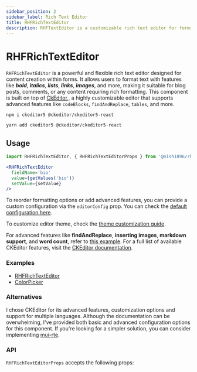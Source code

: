 ```yaml
---
sidebar_position: 2
sidebar_label: Rich Text Editor
title: RHFRichTextEditor
description: RHFTextEditor is a customizable rich text editor for forms, offering formatting options like bold, italic, and lists. Easily integrates with React Hook Form for seamless form handling and validation.
---
```



# RHFRichTextEditor

`RHFRichTextEditor` is a powerful and flexible rich text editor designed for 
content creation within forms. It allows users to format text with features 
like _**bold**_, _**italics**_, _**lists**_, _**links**_, _**images**_, 
and more, making it suitable for blog posts, comments, or any content 
requiring rich formatting. This component is built on top of [CkEditor](https://ckeditor.com/docs/ckeditor5/latest/index.html),, 
a highly customizable editor that supports advanced features like 
`codeBlocks`, `findAndReplace`, `tables`, and more.

```
npm i ckeditor5 @ckeditor/ckeditor5-react
```

```
yarn add ckeditor5 @ckeditor/ckeditor5-react
```

## Usage

```js
import RHFRichTextEditor, { RHFRichTextEditorProps } from '@nish1896/rhf-mui-components/misc/rich-text-editor';
```

```jsx
<RHFRichTextEditor
  fieldName='bio'
  value={getValues('bio')}
  setValue={setValue}
/>
```

To reorder formatting options or add advanced features, you can provide
a custom configuration via the `editorConfig` prop. You can check the 
[default configuration here](https://github.com/nishkohli96/rhf-mui-components/blob/main/packages/rhf-mui-components/src/components/miscellaneous/rich-text-editor/config.ts).

To customize editor theme, check the [theme customization guide](https://ckeditor.com/docs/ckeditor5/latest/framework/deep-dive/ui/theme-customization.html).

For advanced features like **findAndReplace**, **inserting images**, 
**markdown support**, and **word count**, refer to [this example](https://github.com/nishkohli96/react-libs/blob/main/src/pages/rte/CkEditorAdvanced.tsx). 
For a full list of available CKEditor features, visit the [CKEditor documentation](https://ckeditor.com/docs/ckeditor5/latest/features/index.html).

### Examples
- [RHFRichTextEditor](https://rhf-mui-components-examples.netlify.app/miscellaneous-components)
- [ColorPicker](https://www.npmjs.com/package/react-color-palette#usage)

### Alternatives
I chose CKEditor for its advanced features, customization options and
support for multiple languages. Although the documentation can be overwhelming, 
I've provided both basic and advanced configuration options for this component. 
If you're looking for a simpler solution, you can consider implementing 
[mui-rte](https://www.npmjs.com/package/mui-rte).

### API
`RHFRichTextEditorProps` accepts the following props:

<RHFRichTextEditorPropsTable />